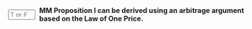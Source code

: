 ::: {.question-block}

<form onsubmit="event.preventDefault(); checkAnswerBox('module7_tf_q72','T')" style="display: flex; align-items: center; gap: 8px;">
  <input type="text" id="module7_tf_q72" name="module7_tf_q72" maxlength="1" placeholder="T or F" style="width: 55px;" data-correct-answer="T" /> 
  <label for="module7_tf_q72"><strong>MM Proposition I can be derived using an arbitrage argument based on the Law of One Price.</strong></label>
</form>

<div id="feedback-module7_tf_q72" class="feedback" data-status="" style="display:none;">
This is TRUE. Arbitrage ensures firms with identical cash flows must have identical values.
</div>

:::